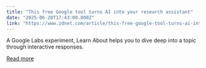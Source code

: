 ```yaml
---
title: "This free Google tool turns AI into your research assistant"
date: "2025-06-20T17:43:00.000Z"
link: "https://www.zdnet.com/article/this-free-google-tool-turns-ai-into-your-research-assistant/"
---
```


A Google Labs experiment, Learn About helps you to dive deep into a topic through interactive responses.

[Read more](https://www.zdnet.com/article/this-free-google-tool-turns-ai-into-your-research-assistant/)
